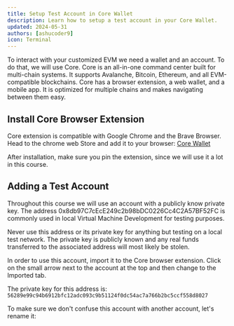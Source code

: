 ```yaml
---
title: Setup Test Account in Core Wallet
description: Learn how to setup a test account in your Core Wallet.
updated: 2024-05-31
authors: [ashucoder9]
icon: Terminal
---
```



To interact with your customized EVM we need a wallet and an account. To do that, we will use Core. Core is an all-in-one command center built for multi-chain systems. It supports Avalanche, Bitcoin, Ethereum, and all EVM-compatible blockchains. Core has a browser extension, a web wallet, and a mobile app. It is optimized for multiple chains and makes navigating between them easy.

## Install Core Browser Extension

Core extension is compatible with Google Chrome and the Brave Browser. Head to the chrome web Store and add it to your browser: [Core Wallet](https://chromewebstore.google.com/detail/core-crypto-wallet-nft-ex/agoakfejjabomempkjlepdflaleeobhb)

After installation, make sure you pin the extension, since we will use it a lot in this course.

## Adding a Test Account

Throughout this course we will use an account with a publicly know private key. The address 0x8db97C7cEcE249c2b98bDC0226Cc4C2A57BF52FC is commonly used in local Virtual Machine Development for testing purposes. 

<Callout title="Warning" type="warn">
Never use this address or its private key for anything but testing on a local test network. The private key is publicly known and any real funds transferred to the associated address will most likely be stolen.
</Callout>

In order to use this account, import it to the Core browser extension. Click on the small arrow next to the account at the top and then change to the Imported tab.

The private key for this address is: `56289e99c94b6912bfc12adc093c9b51124f0dc54ac7a766b2bc5ccf558d8027`

<Gallery url1="/course/customizing-evm/2.png" url2="/course/customizing-evm/3.png" />

To make sure we don't confuse this account with another account, let's rename it:

<Gallery url1="/course/customizing-evm/4.png" url2="/course/customizing-evm/5.png" />